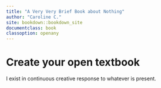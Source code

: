 ```yaml
---
title: "A Very Very Brief Book about Nothing"
author: "Caroline C."
site: bookdown::bookdown_site
documentclass: book
classoption: openany
---
```


# Create your open textbook

I exist in continuous creative response to whatever is present.
